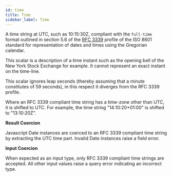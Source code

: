 ```yaml
---
id: time
title: Time
sidebar_label: Time
---
```


A time string at UTC, such as 10:15:30Z, compliant with the `full-time` format outlined in section 5.6 of the [RFC 3339](./rfc3339.txt) profile of the ISO 8601 standard for representation of dates and times using the Gregorian calendar.

This scalar is a description of a time instant such as the opening bell of the New York Stock Exchange for example. It cannot represent an exact instant on the time-line.

This scalar ignores leap seconds (thereby assuming that a minute constitutes of 59 seconds), in this respect it diverges from the RFC 3339 profile.

Where an RFC 3339 compliant time string has a time-zone other than UTC, it is shifted to UTC. For example, the time string "14:10:20+01:00" is shifted to "13:10:20Z".

**Result Coercion**

Javascript Date instances are coerced to an RFC 3339 compliant time string by extracting the UTC time part. Invalid Date instances raise a field error.

**Input Coercion**

When expected as an input type, only RFC 3339 compliant time strings are accepted. All other input values raise a query error indicating an incorrect type.

